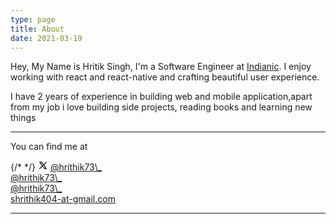 ```yaml
---
type: page
title: About
date: 2021-03-19
---
```




<Avatar />

Hey, My Name is Hritik Singh, I'm a Software Engineer at <a href='https://indianic.com' target="_blank">Indianic</a>. I enjoy working with react and react-native and crafting beautiful user experience.

I have 2 years of experience in building web and mobile application,apart from my job i love building side projects, reading books and learning new things

---

You can find me at

<div className='flex items-center gap-5'>
<div className="flex items-center gap-1">
  {/* <X  size={20} /> */}
    <svg xmlns="http://www.w3.org/2000/svg" class="icon icon-tabler icon-tabler-brand-x" width="16" height="16" viewBox="0 0 24 24" stroke-width="2" stroke="currentColor" fill="none" stroke-linecap="round" stroke-linejoin="round">
          <title>X (formerly known as Twitter)</title>
          <path stroke="none" d="M0 0h24v24H0z" fill="none"></path>
          <path d="M4 4l11.733 16h4.267l-11.733 -16z"></path>
          <path d="M4 20l6.768 -6.768m2.46 -2.46l6.772 -6.772"></path>
    </svg>
  <a href='https://twitter.com/hrithik73_' target='_blank' className="text-sm">
    @hrithik73\_
  </a>
</div>

<div className='flex items-center gap-1'>
  <Github size={20} />
  <a href='https://github.com/hrithik73' target='_blank' className='text-sm'>
    @hrithik73\_
  </a>
</div>

<div className='flex items-center gap-1'>
  <Instagram size={18} />
  <a
    href='https://instagram.com/hrithik73_'
    target='_blank'
    className='text-sm'
  >
    @hrithik73\_
  </a>
</div>

<div className='flex items-center gap-1'>
  <Mail size={18} />
  <a href='mailto:shrithik404@gmail.com' target='_blank' className='text-sm'>
    shrithik404-at-gmail.com
  </a>
</div>

</div>

---
